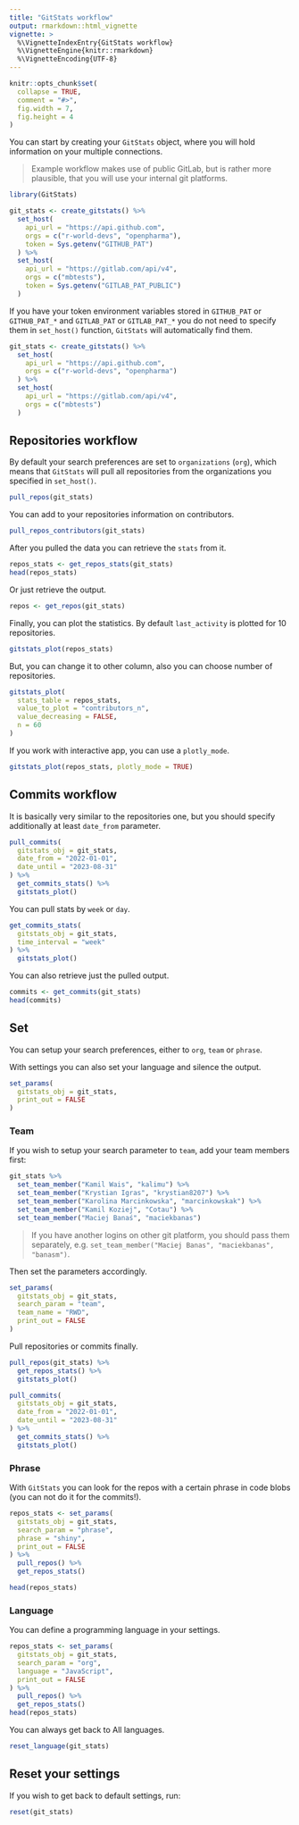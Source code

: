 ```yaml
---
title: "GitStats workflow"
output: rmarkdown::html_vignette
vignette: >
  %\VignetteIndexEntry{GitStats workflow}
  %\VignetteEngine{knitr::rmarkdown}
  %\VignetteEncoding{UTF-8}
---
```


```r
knitr::opts_chunk$set(
  collapse = TRUE,
  comment = "#>",
  fig.width = 7,
  fig.height = 4
)
```

You can start by creating your `GitStats` object, where you will hold information on your multiple connections.

> Example workflow makes use of public GitLab, but is rather more plausible, that you will use your internal git platforms.

```r
library(GitStats)

git_stats <- create_gitstats() %>%
  set_host(
    api_url = "https://api.github.com",
    orgs = c("r-world-devs", "openpharma"),
    token = Sys.getenv("GITHUB_PAT")
  ) %>%
  set_host(
    api_url = "https://gitlab.com/api/v4",
    orgs = c("mbtests"),
    token = Sys.getenv("GITLAB_PAT_PUBLIC")
  )
```

If you have your token environment variables stored in `GITHUB_PAT` or `GITHUB_PAT_*` and `GITLAB_PAT` or `GITLAB_PAT_*` you do not need to specify them in `set_host()` function, `GitStats` will automatically find them.

```r
git_stats <- create_gitstats() %>%
  set_host(
    api_url = "https://api.github.com",
    orgs = c("r-world-devs", "openpharma")
  ) %>%
  set_host(
    api_url = "https://gitlab.com/api/v4",
    orgs = c("mbtests")
  )
```

## Repositories workflow

By default your search preferences are set to `organizations` (`org`), which means that `GitStats` will pull all repositories from the organizations you specified in `set_host()`.

```r
pull_repos(git_stats)
```

You can add to your repositories information on contributors.

```r
pull_repos_contributors(git_stats)
```

After you pulled the data you can retrieve the `stats` from it.

```r
repos_stats <- get_repos_stats(git_stats)
head(repos_stats)
```

Or just retrieve the output.

```r
repos <- get_repos(git_stats)
```

Finally, you can plot the statistics. By default `last_activity` is plotted for 10 repositories.

```r
gitstats_plot(repos_stats)
```

But, you can change it to other column, also you can choose number of repositories.

```r
gitstats_plot(
  stats_table = repos_stats,
  value_to_plot = "contributors_n",
  value_decreasing = FALSE,
  n = 60
)
```

If you work with interactive app, you can use a `plotly_mode`.

```r
gitstats_plot(repos_stats, plotly_mode = TRUE)
```

## Commits workflow

It is basically very similar to the repositories one, but you should specify additionally at least `date_from` parameter.

```r
pull_commits(
  gitstats_obj = git_stats,
  date_from = "2022-01-01",
  date_until = "2023-08-31"
) %>% 
  get_commits_stats() %>% 
  gitstats_plot()
```

You can pull stats by `week` or `day`.

```r
get_commits_stats(
  gitstats_obj = git_stats,
  time_interval = "week"
) %>% 
  gitstats_plot()
```

You can also retrieve just the pulled output.

```r
commits <- get_commits(git_stats)
head(commits)
```

## Set

You can setup your search preferences, either to `org`, `team` or `phrase`. 

With settings you can also set your language and silence the output.

```r
set_params(
  gitstats_obj = git_stats,
  print_out = FALSE
)
```

### Team

If you wish to setup your search parameter to `team`, add your team members first:

```r
git_stats %>%
  set_team_member("Kamil Wais", "kalimu") %>%
  set_team_member("Krystian Igras", "krystian8207") %>%
  set_team_member("Karolina Marcinkowska", "marcinkowskak") %>%
  set_team_member("Kamil Koziej", "Cotau") %>%
  set_team_member("Maciej Banaś", "maciekbanas")
```

> If you have another logins on other git platform, you should pass them separately, e.g. `set_team_member("Maciej Banas", "maciekbanas", "banasm")`.

Then set the parameters accordingly.

```r
set_params(
  gitstats_obj = git_stats,
  search_param = "team",
  team_name = "RWD",
  print_out = FALSE
) 
```

Pull repositories or commits finally.

```r
pull_repos(git_stats) %>% 
  get_repos_stats() %>% 
  gitstats_plot()
```

```r
pull_commits(
  gitstats_obj = git_stats,
  date_from = "2022-01-01",
  date_until = "2023-08-31"
) %>% 
  get_commits_stats() %>% 
  gitstats_plot()
```

### Phrase

With `GitStats` you can look for the repos with a certain phrase in code blobs (you can not do it for the commits!).

```r
repos_stats <- set_params(
  gitstats_obj = git_stats,
  search_param = "phrase",
  phrase = "shiny",
  print_out = FALSE
) %>% 
  pull_repos() %>% 
  get_repos_stats()

head(repos_stats)
```

### Language

You can define a programming language in your settings.

```r
repos_stats <- set_params(
  gitstats_obj = git_stats,
  search_param = "org",
  language = "JavaScript",
  print_out = FALSE
) %>% 
  pull_repos() %>% 
  get_repos_stats()
head(repos_stats)
```

You can always get back to All languages.

```r
reset_language(git_stats)
```

## Reset your settings

If you wish to get back to default settings, run:

```r
reset(git_stats)
```
